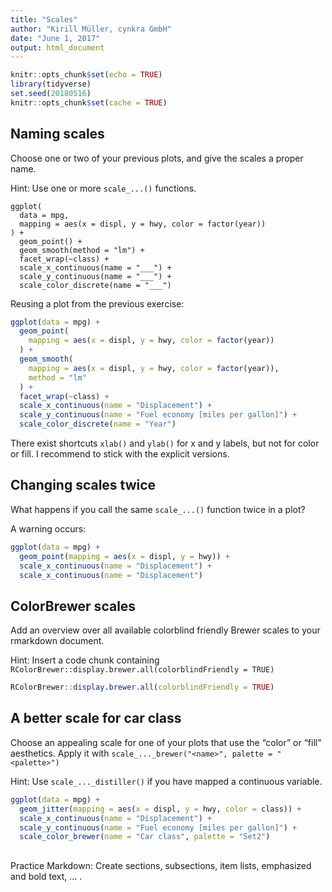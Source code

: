 ```yaml
---
title: "Scales"
author: "Kirill Müller, cynkra GmbH"
date: "June 1, 2017"
output: html_document
---
```


```r
knitr::opts_chunk$set(echo = TRUE)
library(tidyverse)
set.seed(20180516)
knitr::opts_chunk$set(cache = TRUE)
```

## Naming scales

Choose one or two of your previous plots, and give the scales a proper name.

Hint: Use one or more `scale_...()` functions.
   
```
ggplot(
  data = mpg,
  mapping = aes(x = displ, y = hwy, color = factor(year))
) +
  geom_point() +
  geom_smooth(method = "lm") +
  facet_wrap(~class) +
  scale_x_continuous(name = "___") +
  scale_y_continuous(name = "___") +
  scale_color_discrete(name = "___")
```

Reusing a plot from the previous exercise:

```r
ggplot(data = mpg) +
  geom_point(
    mapping = aes(x = displ, y = hwy, color = factor(year))
  ) +
  geom_smooth(
    mapping = aes(x = displ, y = hwy, color = factor(year)),
    method = "lm"
  ) +
  facet_wrap(~class) +
  scale_x_continuous(name = "Displacement") +
  scale_y_continuous(name = "Fuel economy [miles per gallon]") +
  scale_color_discrete(name = "Year")
```

There exist shortcuts `xlab()` and `ylab()` for x and y labels, but not for color or fill. I recommend to stick with the explicit versions.

## Changing scales twice

What happens if you call the same `scale_...()` function twice in a plot?

A warning occurs:

```r
ggplot(data = mpg) +
  geom_point(mapping = aes(x = displ, y = hwy)) +
  scale_x_continuous(name = "Displacement") +
  scale_x_continuous(name = "Displacement")
```

## ColorBrewer scales

Add an overview over all available colorblind friendly Brewer scales to your rmarkdown document.

Hint: Insert a code chunk containing `RColorBrewer::display.brewer.all(colorblindFriendly = TRUE)`

```r
RColorBrewer::display.brewer.all(colorblindFriendly = TRUE)
```

## A better scale for car class

Choose an appealing scale for one of your plots that use the "color" or "fill" aesthetics. Apply it with `scale_..._brewer("<name>", palette = "<palette>")`

Hint: Use `scale_..._distiller()` if you have mapped a continuous variable.

```r
ggplot(data = mpg) +
  geom_jitter(mapping = aes(x = displ, y = hwy, color = class)) +
  scale_x_continuous(name = "Displacement") +
  scale_y_continuous(name = "Fuel economy [miles per gallon]") +
  scale_color_brewer(name = "Car class", palette = "Set2")
```

##

Practice Markdown: Create sections, subsections, item lists, emphasized and bold text, ... .
